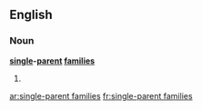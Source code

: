 ==English==

===Noun===
'''[[single]]-[[parent]] [[family|families]]'''

# {{plural of|[[single-parent family]]}}

[[ar:single-parent families]]
[[fr:single-parent families]]